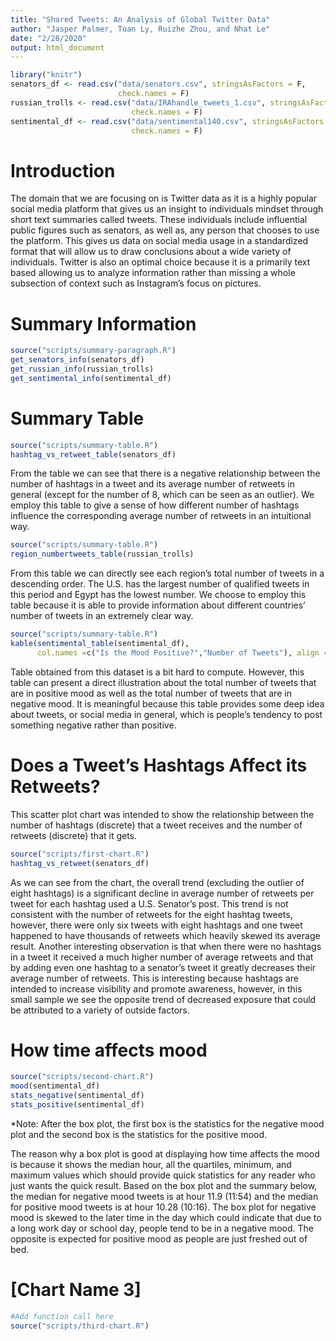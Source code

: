 ```yaml
---
title: "Shared Tweets: An Analysis of Global Twitter Data"
author: "Jasper Palmer, Toan Ly, Ruizhe Zhou, and Nhat Le"
date: "2/28/2020"
output: html_document
---
```


```r
library("knitr")
senators_df <- read.csv("data/senators.csv", stringsAsFactors = F,
                        check.names = F)
russian_trolls <- read.csv("data/IRAhandle_tweets_1.csv", stringsAsFactors = F,
                           check.names = F)
sentimental_df <- read.csv("data/sentimental140.csv", stringsAsFactors = F,
                           check.names = F)
```

<style>
.html-widget {
    margin: auto;
    margin-top: 25px;
    margin-bottom: 25px;
}
</style>

# Introduction

  The domain that we are focusing on is Twitter data as it is a highly popular 
  social media platform that gives us an insight to individuals mindset through 
  short text summaries called tweets. These individuals include influential public
  figures such as senators, as well as, any person that chooses to use the 
  platform. This gives us data on social media usage in a standardized format that
  will allow us to draw conclusions about a wide variety of individuals. Twitter 
  is also an optimal choice because it is a primarily text based allowing us to 
  analyze information rather than missing a whole subsection of context 
  such as Instagram’s focus on pictures.

# Summary Information
```r
source("scripts/summary-paragraph.R")
get_senators_info(senators_df)
get_russian_info(russian_trolls)
get_sentimental_info(sentimental_df)
```

# Summary Table
```r
source("scripts/summary-table.R")
hashtag_vs_retweet_table(senators_df)
```
  
  From the table we can see that there is a negative relationship between
  the number of hashtags in a tweet and its average number of retweets in
  general (except for the number of 8, which can be seen as an outlier). 
  We employ this table to give a sense of how different number of hashtags 
  influence the corresponding average number of retweets in an intuitional way. 
  
```r
source("scripts/summary-table.R")
region_numbertweets_table(russian_trolls)
```
  
  From this table we can directly see each region's total number of tweets 
  in a descending order. The U.S. has the largest number of qualified tweets 
  in this period and Egypt has the lowest number. We choose to employ this 
  table because it is able to provide information about different countries' 
  number of tweets in an extremely clear way. 
  
```r
source("scripts/summary-table.R")
kable(sentimental_table(sentimental_df), 
      col.names =c("Is the Mood Positive?","Number of Tweets"), align = "l")
```
  
  Table obtained from this dataset is a bit hard to compute. However, this 
  table can present a direct illustration about the total number of tweets 
  that are in positive mood as well as the total number of tweets that are 
  in negative mood. It is meaningful because this table provides some deep 
  idea about tweets, or social media in general, which is people's tendency 
  to post something negative rather than positive.

# Does a Tweet's Hashtags Affect its Retweets?

This scatter plot chart was intended to show the relationship between the number
of hashtags (discrete) that a tweet receives and the number of retweets
(discrete) that it gets.

```r
source("scripts/first-chart.R")
hashtag_vs_retweet(senators_df)
```

  As we can see from the chart, the overall trend (excluding the outlier of eight
  hashtags) is a significant decline in average number of retweets per tweet for
  each hashtag used a U.S. Senator's post. This trend is not consistent with the
  number of retweets for the eight hashtag tweets, however, there were only six
  tweets with eight hashtags and one tweet happened to have thousands of retweets which
  heavily skewed its average result. Another interesting observation is that when
  there were no hashtags in a tweet it received a much higher number of average
  retweets and that by adding even one hashtag to a senator’s tweet it greatly
  decreases their average number of retweets. This is interesting because hashtags
  are intended to increase visibility and promote awareness, however, in this
  small sample we see the opposite trend of decreased exposure that could be
  attributed to a variety of outside factors.

# How time affects mood

```r
source("scripts/second-chart.R")
mood(sentimental_df)
stats_negative(sentimental_df)
stats_positive(sentimental_df)
```

  *Note: After the box plot, the first box is the statistics for the negative mood
  plot and the second box is the statistics for the positive mood.

  The reason why a box plot is good at displaying how time affects the mood is
  because it shows the median hour, all the quartiles, minimum, and maximum
  values which should provide quick statistics for any reader who just wants the
  quick result. Based on the box plot and the summary below, the median for
  negative mood tweets is at hour 11.9 (11:54) and the median for positive mood
  tweets is at hour 10.28 (10:16). The box plot for negative mood is skewed to the
  later time in the day which could indicate that due to a long work day or school
  day, people tend to be in a negative mood. The opposite is expected for positive
  mood as people are just freshed out of bed.

# [Chart Name 3]

```r
#Add function call here
source("scripts/third-chart.R")
```




